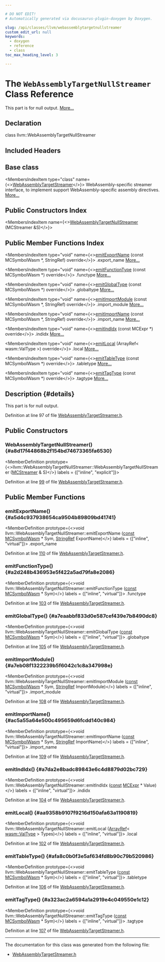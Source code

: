 ```yaml
---

# DO NOT EDIT!
# Automatically generated via docusaurus-plugin-doxygen by Doxygen.

slug: /api/classes/llvm/webassemblytargetnullstreamer
custom_edit_url: null
keywords:
  - doxygen
  - reference
  - class
toc_max_heading_level: 3

---
```





# The `WebAssemblyTargetNullStreamer` Class Reference

<DoxygenPage pluginConfig={pluginConfig}>

This part is for null output. <a href="#details">More...</a>

## Declaration

<CodeBlock>class llvm::WebAssemblyTargetNullStreamer</CodeBlock>

## Included Headers

<IncludesList>
<IncludesListItem
  filePath="Target/WebAssembly/MCTargetDesc/WebAssemblyTargetStreamer.h"
  permalink="/docs/api/files/lib/lib/target/lib/target/webassembly/lib/target/webassembly/mctargetdesc/webassemblytargetstreamer-h"
  isLocal="true" />
</IncludesList>

## Base class

<MembersIndex>

<MembersIndexItem
  type="class"
  name={<><a href="/docs/api/classes/llvm/webassemblytargetstreamer">WebAssemblyTargetStreamer</a></>}>
WebAssembly-specific streamer interface, to implement support WebAssembly-specific assembly directives. <a href="/docs/api/classes/llvm/webassemblytargetstreamer/#details">More...</a>
</MembersIndexItem>

</MembersIndex>

## Public Constructors Index

<MembersIndex>

<MembersIndexItem
  name={<><a href="#a8d17f44868b2f154bd74673365fa6530">WebAssemblyTargetNullStreamer</a> (MCStreamer &amp;S)</>}>
</MembersIndexItem>

</MembersIndex>

## Public Member Functions Index

<MembersIndex>

<MembersIndexItem
  type="void"
  name={<><a href="#a5d4c937938654ca9504b89809bd41741">emitExportName</a> (const MCSymbolWasm &#42;, StringRef) override</>}>
.export&#95;name <a href="#a5d4c937938654ca9504b89809bd41741">More...</a>
</MembersIndexItem>

<MembersIndexItem
  type="void"
  name={<><a href="#a2d248b436953e5f422a5ad79fa8e2086">emitFunctionType</a> (const MCSymbolWasm &#42;) override</>}>
.functype <a href="#a2d248b436953e5f422a5ad79fa8e2086">More...</a>
</MembersIndexItem>

<MembersIndexItem
  type="void"
  name={<><a href="#a7eaabbf833d0e587cef439e7b8490dc8">emitGlobalType</a> (const MCSymbolWasm &#42;) override</>}>
.globaltype <a href="#a7eaabbf833d0e587cef439e7b8490dc8">More...</a>
</MembersIndexItem>

<MembersIndexItem
  type="void"
  name={<><a href="#a7eb08f1322239b5f6042c1c8a347998e">emitImportModule</a> (const MCSymbolWasm &#42;, StringRef) override</>}>
.import&#95;module <a href="#a7eb08f1322239b5f6042c1c8a347998e">More...</a>
</MembersIndexItem>

<MembersIndexItem
  type="void"
  name={<><a href="#ac5a55a64e500c495659d6fcdd140c984">emitImportName</a> (const MCSymbolWasm &#42;, StringRef) override</>}>
.import&#95;name <a href="#ac5a55a64e500c495659d6fcdd140c984">More...</a>
</MembersIndexItem>

<MembersIndexItem
  type="void"
  name={<><a href="#a7da2e8badc89843e6c4d8879d02bc729">emitIndIdx</a> (const MCExpr &#42;) override</>}>
.indidx <a href="#a7da2e8badc89843e6c4d8879d02bc729">More...</a>
</MembersIndexItem>

<MembersIndexItem
  type="void"
  name={<><a href="#aa9358b9107f9216d150afa63a1190819">emitLocal</a> (ArrayRef&lt; wasm::ValType &gt;) override</>}>
.local <a href="#aa9358b9107f9216d150afa63a1190819">More...</a>
</MembersIndexItem>

<MembersIndexItem
  type="void"
  name={<><a href="#afa8c0b0f3e5af634fd8b90c79b520986">emitTableType</a> (const MCSymbolWasm &#42;) override</>}>
.tabletype <a href="#afa8c0b0f3e5af634fd8b90c79b520986">More...</a>
</MembersIndexItem>

<MembersIndexItem
  type="void"
  name={<><a href="#a323ac2a6594a1a2919e4c049550e1c12">emitTagType</a> (const MCSymbolWasm &#42;) override</>}>
.tagtype <a href="#a323ac2a6594a1a2919e4c049550e1c12">More...</a>
</MembersIndexItem>

</MembersIndex>

## Description {#details}

This part is for null output.

Definition at line 97 of file <a href="/docs/api/files/lib/lib/target/lib/target/webassembly/lib/target/webassembly/mctargetdesc/webassemblytargetstreamer-h">WebAssemblyTargetStreamer.h</a>.

<SectionDefinition>

## Public Constructors

### WebAssemblyTargetNullStreamer() {#a8d17f44868b2f154bd74673365fa6530}

<MemberDefinition
  prototype={<>llvm::WebAssemblyTargetNullStreamer::WebAssemblyTargetNullStreamer (<a href="/docs/api/classes/llvm/mcstreamer">MCStreamer</a> &amp; S)</>}
  labels = {["inline", "explicit"]}>

Definition at line <a href="/docs/api/files/lib/lib/target/lib/target/webassembly/lib/target/webassembly/mctargetdesc/webassemblytargetstreamer-h/#l00099">99</a> of file <a href="/docs/api/files/lib/lib/target/lib/target/webassembly/lib/target/webassembly/mctargetdesc/webassemblytargetstreamer-h">WebAssemblyTargetStreamer.h</a>.
</MemberDefinition>

</SectionDefinition>

<SectionDefinition>

## Public Member Functions

### emitExportName() {#a5d4c937938654ca9504b89809bd41741}

<MemberDefinition
  prototype={<>void llvm::WebAssemblyTargetNullStreamer::emitExportName (<a href="/docs/api/files/lib/lib/target/lib/target/aarch64/aarch64promoteconstant-cpp/#a90f8350fecae261c25be85d38b451bff">const</a> <a href="/docs/api/classes/llvm/mcsymbolwasm">MCSymbolWasm</a> &#42; Sym, <a href="/docs/api/classes/llvm/stringref">StringRef</a> ExportName)</>}
  labels = {["inline", "virtual"]}>
.export&#95;name

Definition at line <a href="/docs/api/files/lib/lib/target/lib/target/webassembly/lib/target/webassembly/mctargetdesc/webassemblytargetstreamer-h/#l00110">110</a> of file <a href="/docs/api/files/lib/lib/target/lib/target/webassembly/lib/target/webassembly/mctargetdesc/webassemblytargetstreamer-h">WebAssemblyTargetStreamer.h</a>.
</MemberDefinition>

### emitFunctionType() {#a2d248b436953e5f422a5ad79fa8e2086}

<MemberDefinition
  prototype={<>void llvm::WebAssemblyTargetNullStreamer::emitFunctionType (<a href="/docs/api/files/lib/lib/target/lib/target/aarch64/aarch64promoteconstant-cpp/#a90f8350fecae261c25be85d38b451bff">const</a> <a href="/docs/api/classes/llvm/mcsymbolwasm">MCSymbolWasm</a> &#42; Sym)</>}
  labels = {["inline", "virtual"]}>
.functype

Definition at line <a href="/docs/api/files/lib/lib/target/lib/target/webassembly/lib/target/webassembly/mctargetdesc/webassemblytargetstreamer-h/#l00103">103</a> of file <a href="/docs/api/files/lib/lib/target/lib/target/webassembly/lib/target/webassembly/mctargetdesc/webassemblytargetstreamer-h">WebAssemblyTargetStreamer.h</a>.
</MemberDefinition>

### emitGlobalType() {#a7eaabbf833d0e587cef439e7b8490dc8}

<MemberDefinition
  prototype={<>void llvm::WebAssemblyTargetNullStreamer::emitGlobalType (<a href="/docs/api/files/lib/lib/target/lib/target/aarch64/aarch64promoteconstant-cpp/#a90f8350fecae261c25be85d38b451bff">const</a> <a href="/docs/api/classes/llvm/mcsymbolwasm">MCSymbolWasm</a> &#42; Sym)</>}
  labels = {["inline", "virtual"]}>
.globaltype

Definition at line <a href="/docs/api/files/lib/lib/target/lib/target/webassembly/lib/target/webassembly/mctargetdesc/webassemblytargetstreamer-h/#l00105">105</a> of file <a href="/docs/api/files/lib/lib/target/lib/target/webassembly/lib/target/webassembly/mctargetdesc/webassemblytargetstreamer-h">WebAssemblyTargetStreamer.h</a>.
</MemberDefinition>

### emitImportModule() {#a7eb08f1322239b5f6042c1c8a347998e}

<MemberDefinition
  prototype={<>void llvm::WebAssemblyTargetNullStreamer::emitImportModule (<a href="/docs/api/files/lib/lib/target/lib/target/aarch64/aarch64promoteconstant-cpp/#a90f8350fecae261c25be85d38b451bff">const</a> <a href="/docs/api/classes/llvm/mcsymbolwasm">MCSymbolWasm</a> &#42; Sym, <a href="/docs/api/classes/llvm/stringref">StringRef</a> ImportModule)</>}
  labels = {["inline", "virtual"]}>
.import&#95;module

Definition at line <a href="/docs/api/files/lib/lib/target/lib/target/webassembly/lib/target/webassembly/mctargetdesc/webassemblytargetstreamer-h/#l00108">108</a> of file <a href="/docs/api/files/lib/lib/target/lib/target/webassembly/lib/target/webassembly/mctargetdesc/webassemblytargetstreamer-h">WebAssemblyTargetStreamer.h</a>.
</MemberDefinition>

### emitImportName() {#ac5a55a64e500c495659d6fcdd140c984}

<MemberDefinition
  prototype={<>void llvm::WebAssemblyTargetNullStreamer::emitImportName (<a href="/docs/api/files/lib/lib/target/lib/target/aarch64/aarch64promoteconstant-cpp/#a90f8350fecae261c25be85d38b451bff">const</a> <a href="/docs/api/classes/llvm/mcsymbolwasm">MCSymbolWasm</a> &#42; Sym, <a href="/docs/api/classes/llvm/stringref">StringRef</a> ImportName)</>}
  labels = {["inline", "virtual"]}>
.import&#95;name

Definition at line <a href="/docs/api/files/lib/lib/target/lib/target/webassembly/lib/target/webassembly/mctargetdesc/webassemblytargetstreamer-h/#l00109">109</a> of file <a href="/docs/api/files/lib/lib/target/lib/target/webassembly/lib/target/webassembly/mctargetdesc/webassemblytargetstreamer-h">WebAssemblyTargetStreamer.h</a>.
</MemberDefinition>

### emitIndIdx() {#a7da2e8badc89843e6c4d8879d02bc729}

<MemberDefinition
  prototype={<>void llvm::WebAssemblyTargetNullStreamer::emitIndIdx (<a href="/docs/api/files/lib/lib/target/lib/target/aarch64/aarch64promoteconstant-cpp/#a90f8350fecae261c25be85d38b451bff">const</a> <a href="/docs/api/classes/llvm/mcexpr">MCExpr</a> &#42; Value)</>}
  labels = {["inline", "virtual"]}>
.indidx

Definition at line <a href="/docs/api/files/lib/lib/target/lib/target/webassembly/lib/target/webassembly/mctargetdesc/webassemblytargetstreamer-h/#l00104">104</a> of file <a href="/docs/api/files/lib/lib/target/lib/target/webassembly/lib/target/webassembly/mctargetdesc/webassemblytargetstreamer-h">WebAssemblyTargetStreamer.h</a>.
</MemberDefinition>

### emitLocal() {#aa9358b9107f9216d150afa63a1190819}

<MemberDefinition
  prototype={<>void llvm::WebAssemblyTargetNullStreamer::emitLocal (<a href="/docs/api/classes/llvm/arrayref">ArrayRef</a>&lt; <a href="/docs/api/namespaces/llvm/wasm/#a0ef8084534e2fa2859faac16914a7ff8">wasm::ValType</a> &gt; Types)</>}
  labels = {["inline", "virtual"]}>
.local

Definition at line <a href="/docs/api/files/lib/lib/target/lib/target/webassembly/lib/target/webassembly/mctargetdesc/webassemblytargetstreamer-h/#l00102">102</a> of file <a href="/docs/api/files/lib/lib/target/lib/target/webassembly/lib/target/webassembly/mctargetdesc/webassemblytargetstreamer-h">WebAssemblyTargetStreamer.h</a>.
</MemberDefinition>

### emitTableType() {#afa8c0b0f3e5af634fd8b90c79b520986}

<MemberDefinition
  prototype={<>void llvm::WebAssemblyTargetNullStreamer::emitTableType (<a href="/docs/api/files/lib/lib/target/lib/target/aarch64/aarch64promoteconstant-cpp/#a90f8350fecae261c25be85d38b451bff">const</a> <a href="/docs/api/classes/llvm/mcsymbolwasm">MCSymbolWasm</a> &#42; Sym)</>}
  labels = {["inline", "virtual"]}>
.tabletype

Definition at line <a href="/docs/api/files/lib/lib/target/lib/target/webassembly/lib/target/webassembly/mctargetdesc/webassemblytargetstreamer-h/#l00106">106</a> of file <a href="/docs/api/files/lib/lib/target/lib/target/webassembly/lib/target/webassembly/mctargetdesc/webassemblytargetstreamer-h">WebAssemblyTargetStreamer.h</a>.
</MemberDefinition>

### emitTagType() {#a323ac2a6594a1a2919e4c049550e1c12}

<MemberDefinition
  prototype={<>void llvm::WebAssemblyTargetNullStreamer::emitTagType (<a href="/docs/api/files/lib/lib/target/lib/target/aarch64/aarch64promoteconstant-cpp/#a90f8350fecae261c25be85d38b451bff">const</a> <a href="/docs/api/classes/llvm/mcsymbolwasm">MCSymbolWasm</a> &#42; Sym)</>}
  labels = {["inline", "virtual"]}>
.tagtype

Definition at line <a href="/docs/api/files/lib/lib/target/lib/target/webassembly/lib/target/webassembly/mctargetdesc/webassemblytargetstreamer-h/#l00107">107</a> of file <a href="/docs/api/files/lib/lib/target/lib/target/webassembly/lib/target/webassembly/mctargetdesc/webassemblytargetstreamer-h">WebAssemblyTargetStreamer.h</a>.
</MemberDefinition>

</SectionDefinition>

<hr/>

The documentation for this class was generated from the following file:

<ul>
<li><a href="/docs/api/files/lib/lib/target/lib/target/webassembly/lib/target/webassembly/mctargetdesc/webassemblytargetstreamer-h">WebAssemblyTargetStreamer.h</a></li>
</ul>

</DoxygenPage>
